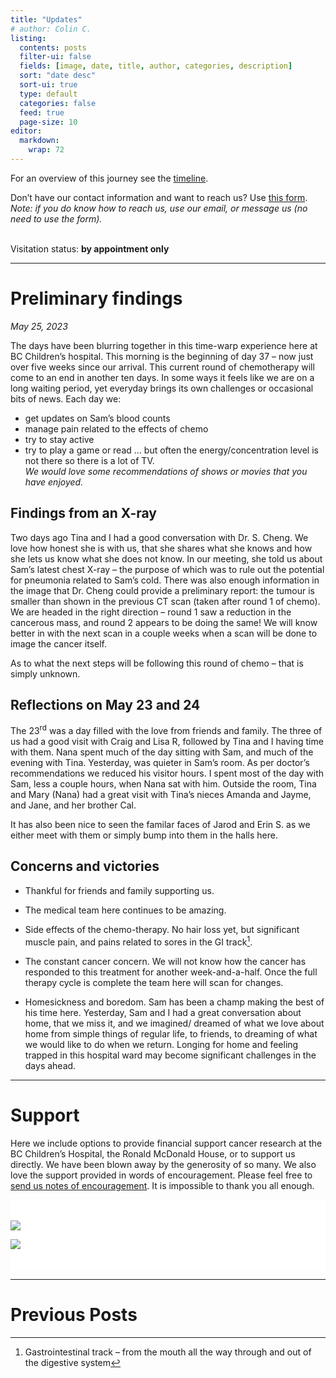 ```yaml
---
title: "Updates"
# author: Colin C.
listing:
  contents: posts
  filter-ui: false
  fields: [image, date, title, author, categories, description]
  sort: "date desc"
  sort-ui: true
  type: default
  categories: false
  feed: true
  page-size: 10
editor: 
  markdown: 
    wrap: 72
---
```


For an overview of this journey see the [timeline](./timeline.html).

Don't have our contact information and want to reach us? Use [this
form](/contact.html). <br />*Note: if you do know how to reach us, use
our email, or message us (no need to use the form).*

<br/> Visitation status: **by appointment only**

------------------------------------------------------------------------

# Preliminary findings

_May 25, 2023_

The days have been blurring together in this time-warp experience here
at BC Children's hospital. This morning is the beginning of day 37 --
now just over five weeks since our arrival. This current round of
chemotherapy will come to an end in another ten days. In some ways it
feels like we are on a long waiting period, yet everyday brings its own
challenges or occasional bits of news. Each day we:

-   get updates on Sam's blood counts
-   manage pain related to the effects of chemo
-   try to stay active
-   try to play a game or read ... but often the energy/concentration
    level is not there so there is a lot of TV. *\
    We would love some recommendations of shows or movies that you have
    enjoyed.*

## Findings from an X-ray

Two days ago Tina and I had a good conversation with Dr. S. Cheng. We
love how honest she is with us, that she shares what she knows and how
she lets us know what she does not know. In our meeting, she told us
about Sam's latest chest X-ray -- the purpose of which was to rule out
the potential for pneumonia related to Sam's cold. There was also enough
information in the image that Dr. Cheng could provide a preliminary
report: the tumour is smaller than shown in the previous CT scan (taken
after round 1 of chemo). We are headed in the right direction -- round 1
saw a reduction in the cancerous mass, and round 2 appears to be doing
the same! We will know better in with the next scan in a couple weeks
when a scan will be done to image the cancer itself.

As to what the next steps will be following this round of chemo -- that
is simply unknown.

## Reflections on May 23 and 24

The 23^rd^ was a day filled with the love from friends and family. The
three of us had a good visit with Craig and Lisa R, followed by Tina and
I having time with them. Nana spent much of the day sitting with Sam,
and much of the evening with Tina. Yesterday, was quieter in Sam's room.
As per doctor's recommendations we reduced his visitor hours. I spent
most of the day with Sam, less a couple hours, when Nana sat with him.
Outside the room, Tina and Mary (Nana) had a great visit with Tina's
nieces Amanda and Jayme, and Jane, and her brother Cal.

It has also been nice to seen the familar faces of Jarod and Erin S. as
we either meet with them or simply bump into them in the halls here.

## Concerns and victories

-   Thankful for friends and family supporting us.

-   The medical team here continues to be amazing.

-   Side effects of the chemo-therapy. No hair loss yet, but significant
    muscle pain, and pains related to sores in the GI track[^1].

-   The constant cancer concern. We will not know how the cancer has
    responded to this treatment for another week-and-a-half. Once the
    full therapy cycle is complete the team here will scan for changes.

-   Homesickness and boredom. Sam has been a champ making the best of
    his time here. Yesterday, Sam and I had a great conversation about
    home, that we miss it, and we imagined/ dreamed of what we love
    about home from simple things of regular life, to friends, to
    dreaming of what we would like to do when we return. Longing for
    home and feeling trapped in this hospital ward may become
    significant challenges in the days ahead.

[^1]: Gastrointestinal track -- from the mouth all the way through and
    out of the digestive system


------------------------------------------------------------------------

# Support

Here we include options to provide financial support cancer research at
the BC Children's Hospital, the Ronald McDonald House, or to support us
directly. We have been blown away by the generosity of so many. We also
love the support provided in words of encouragement. Please feel free to
[send us notes of encouragement](contact.html). It is impossible to
thank you all enough.

::: {.support-container style="background-color: #fff"}
::: {.support layout-ncol="2" style="background-color: #fff; padding-top:1.4em; padding-right:2em"}
[![](/img/bc-childrens_logo.png)](http://www.bcchildrens.ca/donate)

::: {.gfm-embed data-url="https://www.gofundme.com/f/help-the-chisholm-family-while-sam-battles-cancer/widget/medium"}
```{=html}
<script defer src="https://www.gofundme.com/static/js/embed.js"></script>
```
:::
:::

::: {.support style="background-color: #fff; padding-bottom:1.4em; padding-right:2em; align:center"}
[![](https://samsstory.s3.ca-central-1.amazonaws.com/rmdhbc.png)](https://rmhbc.ca)
:::
:::

------------------------------------------------------------------------

# Previous Posts
